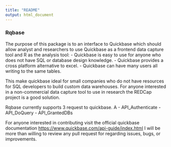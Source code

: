 ```yaml
---
title: "README"
output: html_document
---
```

### Rqbase

The purpose of this package is to an interface to Quickbase which should allow analyst and researchers to use Quickbase as a frontend data capture tool and R as the analysis tool:
 - Quickbase is easy to use for anyone who does not have SQL or database design knowledge.
 - Quickbase provides a cross platform alternative to excel.
 - Quickbase can have many users all writing to the same tables.
 
 This make quickbase ideal for small companies who do not have resources for SQL developers to build custom data warehouses. For anyone interested in a non-commercial data capture tool to use in research the REDCap project is a good solution.
 
Rqbase currently supports 3 request to quickbase. A
- API_Authenticate
- API_DoQuery
- API_GrantedDBs


For anyone interested in contributing visit the official quickbase documentation <https://www.quickbase.com/api-guide/index.html> I will be more than willing to review any pull request for regarding issues, bugs, or improvements.
